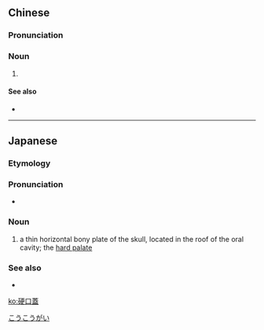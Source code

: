 {{also|硬口盖}}
==Chinese==
{{zh-forms|s=硬口盖|type=12}}

===Pronunciation===
{{zh-pron
|m=yìngkǒugài
|c=ngaang6 hau2 goi3
|cat=n
}}

===Noun===
{{zh-noun}}

# {{lb|zh|anatomy}} {{zh-synonym|硬顎|[[hard palate]]}}

====See also====
* {{zh-l|軟口蓋}}

----

==Japanese==
{{ja-kanjitab|こう|こう|がい|yomi=o}}

===Etymology===
{{compound|lang=ja|sort=こうこうがい|硬|tr1=kō|t1=hard|口蓋|tr2=kōgai|t2=palate}}

===Pronunciation===
* {{IPA|/koːkoːɡai/|lang=ja}}

===Noun===
{{ja-noun|こうこうがい}}

# a thin horizontal bony plate of the skull, located in the roof of the oral cavity; the [[hard palate]]

===See also===
* {{ja-r|軟口蓋|なんこうがい}}

[[Category:ja:Anatomy|こうこうがい]]

[[ko:硬口蓋]]
